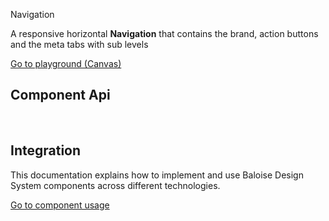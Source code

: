 
<bal-doc-banner id="story--components-navigation--basic">Navigation</bal-doc-banner>

<bal-doc-lead>A responsive horizontal <b>Navigation</b> that contains the brand, action buttons and the meta tabs with sub levels </bal-doc-lead>

<bal-doc-app>
  <bal-button-group class="mb-large" position="center">
    <a class="button is-primary" href="?path=/story/components-navigation--basic">
      Go to playground (Canvas)
    </a>
    <bal-doc-code-sandbox
      framework="angular"
      template={Basic.parameters.docs.source.code}
      modules="navigation,card,heading"
    ></bal-doc-code-sandbox>
    <bal-doc-code-sandbox
      framework="html"
      template={Basic.parameters.docs.source.code}
      modules="navigation,card,heading"
    ></bal-doc-code-sandbox>
  </bal-button-group>
</bal-doc-app>

## Component Api

<Description markdown={readme} />

<br />

## Integration

This documentation explains how to implement and use Baloise Design System components across different technologies.

<a class="button is-primary" href="?path=/docs/development-components--page">
  Go to component usage
</a>


<Description markdown={testing} />

<bal-doc-github link="/components/bal-navigation/stories/bal-navigation.docs.mdx"></bal-doc-github>

